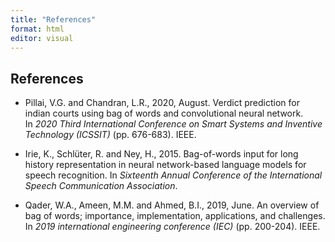```yaml
---
title: "References"
format: html
editor: visual
---
```


## References

-   Pillai, V.G. and Chandran, L.R., 2020, August. Verdict prediction for indian courts using bag of words and convolutional neural network. In *2020 Third International Conference on Smart Systems and Inventive Technology (ICSSIT)* (pp. 676-683). IEEE.

-   Irie, K., Schlüter, R. and Ney, H., 2015. Bag-of-words input for long history representation in neural network-based language models for speech recognition. In *Sixteenth Annual Conference of the International Speech Communication Association*.

-   Qader, W.A., Ameen, M.M. and Ahmed, B.I., 2019, June. An overview of bag of words; importance, implementation, applications, and challenges. In *2019 international engineering conference (IEC)* (pp. 200-204). IEEE.
